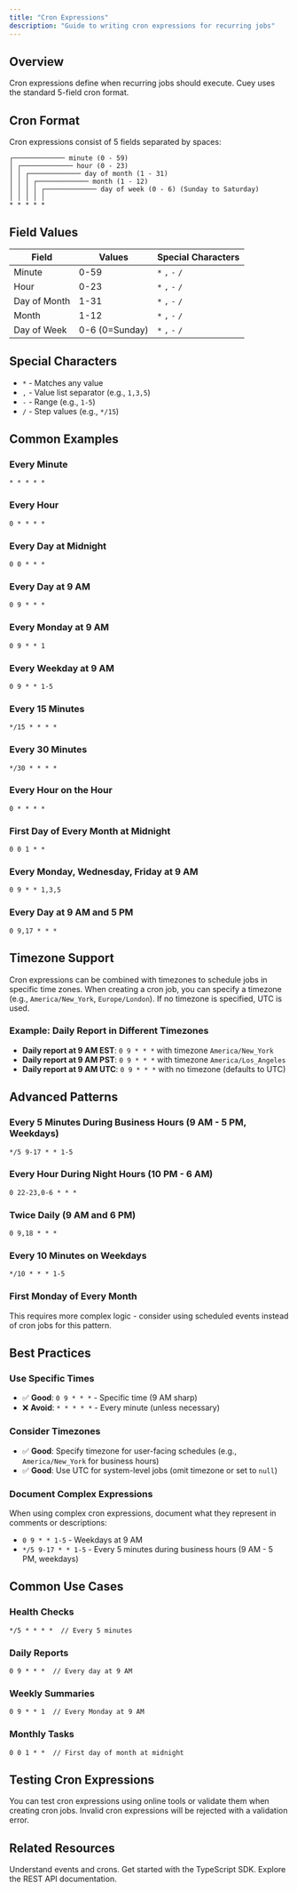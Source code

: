 ```yaml
---
title: "Cron Expressions"
description: "Guide to writing cron expressions for recurring jobs"
---
```


## Overview

Cron expressions define when recurring jobs should execute. Cuey uses the standard 5-field cron format.

## Cron Format

Cron expressions consist of 5 fields separated by spaces:

```
┌───────────── minute (0 - 59)
│ ┌───────────── hour (0 - 23)
│ │ ┌───────────── day of month (1 - 31)
│ │ │ ┌───────────── month (1 - 12)
│ │ │ │ ┌───────────── day of week (0 - 6) (Sunday to Saturday)
│ │ │ │ │
* * * * *
```

## Field Values

| Field        | Values     | Special Characters      |
| ------------ | ---------- | ----------------------- |
| Minute       | 0-59       | `*` `,` `-` `/`        |
| Hour         | 0-23       | `*` `,` `-` `/`        |
| Day of Month | 1-31       | `*` `,` `-` `/`        |
| Month        | 1-12       | `*` `,` `-` `/`        |
| Day of Week  | 0-6 (0=Sunday) | `*` `,` `-` `/`     |

## Special Characters

- `*` - Matches any value
- `,` - Value list separator (e.g., `1,3,5`)
- `-` - Range (e.g., `1-5`)
- `/` - Step values (e.g., `*/15`)

## Common Examples

### Every Minute

```
* * * * *
```

### Every Hour

```
0 * * * *
```

### Every Day at Midnight

```
0 0 * * *
```

### Every Day at 9 AM

```
0 9 * * *
```

### Every Monday at 9 AM

```
0 9 * * 1
```

### Every Weekday at 9 AM

```
0 9 * * 1-5
```

### Every 15 Minutes

```
*/15 * * * *
```

### Every 30 Minutes

```
*/30 * * * *
```

### Every Hour on the Hour

```
0 * * * *
```

### First Day of Every Month at Midnight

```
0 0 1 * *
```

### Every Monday, Wednesday, Friday at 9 AM

```
0 9 * * 1,3,5
```

### Every Day at 9 AM and 5 PM

```
0 9,17 * * *
```

## Timezone Support

Cron expressions can be combined with timezones to schedule jobs in specific time zones. When creating a cron job, you can specify a timezone (e.g., `America/New_York`, `Europe/London`). If no timezone is specified, UTC is used.

### Example: Daily Report in Different Timezones

- **Daily report at 9 AM EST**: `0 9 * * *` with timezone `America/New_York`
- **Daily report at 9 AM PST**: `0 9 * * *` with timezone `America/Los_Angeles`
- **Daily report at 9 AM UTC**: `0 9 * * *` with no timezone (defaults to UTC)

## Advanced Patterns

### Every 5 Minutes During Business Hours (9 AM - 5 PM, Weekdays)

```
*/5 9-17 * * 1-5
```

### Every Hour During Night Hours (10 PM - 6 AM)

```
0 22-23,0-6 * * *
```

### Twice Daily (9 AM and 6 PM)

```
0 9,18 * * *
```

### Every 10 Minutes on Weekdays

```
*/10 * * * 1-5
```

### First Monday of Every Month

This requires more complex logic - consider using scheduled events instead of cron jobs for this pattern.

## Best Practices

### Use Specific Times

- ✅ **Good**: `0 9 * * *` - Specific time (9 AM sharp)
- ❌ **Avoid**: `* * * * *` - Every minute (unless necessary)

### Consider Timezones

- ✅ **Good**: Specify timezone for user-facing schedules (e.g., `America/New_York` for business hours)
- ✅ **Good**: Use UTC for system-level jobs (omit timezone or set to `null`)

### Document Complex Expressions

When using complex cron expressions, document what they represent in comments or descriptions:

- `0 9 * * 1-5` - Weekdays at 9 AM
- `*/5 9-17 * * 1-5` - Every 5 minutes during business hours (9 AM - 5 PM, weekdays)

## Common Use Cases

### Health Checks

```
*/5 * * * *  // Every 5 minutes
```

### Daily Reports

```
0 9 * * *  // Every day at 9 AM
```

### Weekly Summaries

```
0 9 * * 1  // Every Monday at 9 AM
```

### Monthly Tasks

```
0 0 1 * *  // First day of month at midnight
```

## Testing Cron Expressions

You can test cron expressions using online tools or validate them when creating cron jobs. Invalid cron expressions will be rejected with a validation error.

## Related Resources

<CardGroup cols={2}>
  <Card title="Building Blocks" icon="puzzle" href="/concepts/building-blocks">
    Understand events and crons.
  </Card>
  <Card title="TypeScript SDK" icon="code" href="/typescript-client/overview">
    Get started with the TypeScript SDK.
  </Card>
  <Card title="REST API" icon="plug" href="/api-reference/introduction">
    Explore the REST API documentation.
  </Card>
</CardGroup>
